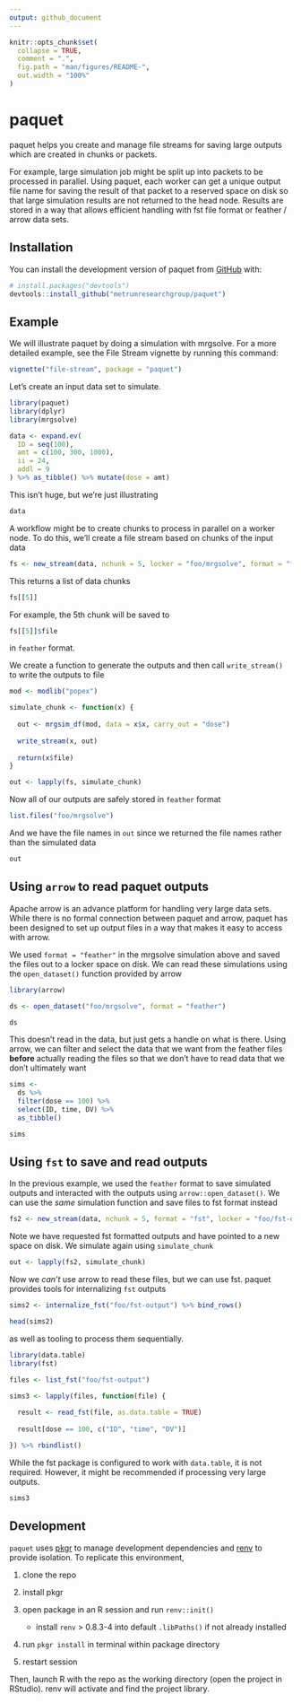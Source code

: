 ```yaml
---
output: github_document
---
```


<!-- README.md is generated from README.Rmd. Please edit that file -->

```r
knitr::opts_chunk$set(
  collapse = TRUE,
  comment = ".",
  fig.path = "man/figures/README-",
  out.width = "100%"
)
```

# paquet

<!-- badges: start -->
<!-- badges: end -->

paquet helps you create and manage file streams for saving large outputs which 
are created in chunks or packets. 

For example, large simulation job might be split up into packets to be processed 
in parallel. Using paquet, each worker can get a unique output file name for 
saving the result of that packet to a reserved space on disk so that large 
simulation results are not returned to the head node. Results are stored in a 
way that allows efficient handling with fst file format or feather / arrow 
data sets.

## Installation

You can install the development version of paquet from 
[GitHub](https://github.com/metrumresearchgroup/paquet) with:

``` r
# install.packages("devtools")
devtools::install_github("metrumresearchgroup/paquet")
```

## Example 

We will illustrate paquet by doing a simulation with mrgsolve. For a more 
detailed example, see the File Stream vignette by running this command:

```r
vignette("file-stream", package = "paquet")
```

Let's create an input data set to simulate. 

```r
library(paquet)
library(dplyr)
library(mrgsolve)

data <- expand.ev(
  ID = seq(100), 
  amt = c(100, 300, 1000), 
  ii = 24, 
  addl = 9
) %>% as_tibble() %>% mutate(dose = amt)
```

This isn't huge, but we're just illustrating
```r
data
```

A workflow might be to create chunks to process in parallel on a worker node. 
To do this, we'll create a file stream based on chunks of the input data

```r
fs <- new_stream(data, nchunk = 5, locker = "foo/mrgsolve", format = "feather")
```

This returns a list of data chunks

```r
fs[[5]]
```

For example, the 5th chunk will be saved to 

```r
fs[[5]]$file
```

in `feather` format. 

We create a function to generate the outputs and then call `write_stream()` to 
write the outputs to file

```r
mod <- modlib("popex")

simulate_chunk <- function(x) {
  
  out <- mrgsim_df(mod, data = x$x, carry_out = "dose")  
  
  write_stream(x, out)
  
  return(x$file)
}

out <- lapply(fs, simulate_chunk)
```

Now all of our outputs are safely stored in `feather` format

```r
list.files("foo/mrgsolve")
```

And we have the file names in `out` since we returned the file names rather than
the simulated data

```r
out
```

## Using `arrow` to read paquet outputs

Apache arrow is an advance platform for handling very large data sets. While 
there is no formal connection between paquet and arrow, paquet has been designed
to set up output files in a way that makes it easy to access with arrow. 

We used `format = "feather"` in the mrgsolve simulation above and saved the 
files out to a locker space on disk. We can read these simulations using 
the `open_dataset()` function provided by arrow

```r
library(arrow)

ds <- open_dataset("foo/mrgsolve", format = "feather")

ds
```

This doesn't read in the data, but just gets a handle on what is there. Using 
arrow, we can filter and select the data that we want from the feather files 
**before** actually reading the files so that we don't have to read data that 
we don't ultimately want

```r
sims <- 
  ds %>%
  filter(dose == 100) %>% 
  select(ID, time, DV) %>% 
  as_tibble()

sims
```

## Using `fst` to save and read outputs

In the previous example, we used the `feather` format to save simulated outputs
and interacted with the outputs using `arrow::open_dataset()`. We can use the 
_same_ simulation function and save files to fst format instead


```r
fs2 <- new_stream(data, nchunk = 5, format = "fst", locker = "foo/fst-output")
```

Note we have requested fst formatted outputs and have pointed to a new space 
on disk. We simulate again using `simulate_chunk`


```r
out <- lapply(fs2, simulate_chunk)
```

Now we _can't_ use arrow to read these files, but we can use fst. paquet
provides tools for internalizing `fst` outputs


```r
sims2 <- internalize_fst("foo/fst-output") %>% bind_rows()

head(sims2)
```

as well as tooling to process them sequentially. 

```r
library(data.table)
library(fst)

files <- list_fst("foo/fst-output")

sims3 <- lapply(files, function(file) {
  
  result <- read_fst(file, as.data.table = TRUE)
  
  result[dose == 100, c("ID", "time", "DV")]

}) %>% rbindlist()
```

While the fst package is configured to work with `data.table`, it is not 
required. However, it might be recommended if processing very large outputs.

```r
sims3
```


## Development

`paquet` uses [pkgr](https://github.com/metrumresearchgroup/pkgr) to
manage development dependencies and
[renv](https://rstudio.github.io/renv/) to provide isolation. To
replicate this environment,

1.  clone the repo

2.  install pkgr

3.  open package in an R session and run `renv::init()`

    -   install `renv` &gt; 0.8.3-4 into default `.libPaths()` if not
        already installed

4.  run `pkgr install` in terminal within package directory

5.  restart session

Then, launch R with the repo as the working directory (open the project
in RStudio). renv will activate and find the project library.